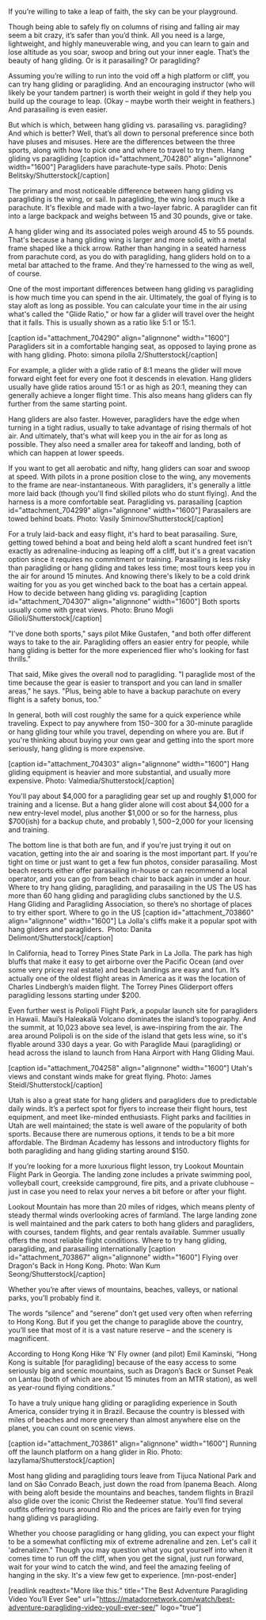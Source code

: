 If you’re willing to take a leap of faith, the sky can be your playground.

Though being able to safely fly on columns of rising and falling air may seem a bit crazy, it’s safer than you’d think. All you need is a large, lightweight, and highly maneuverable wing, and you can learn to gain and lose altitude as you soar, swoop and bring out your inner eagle. That’s the beauty of hang gliding. Or is it parasailing? Or paragliding?

Assuming you’re willing to run into the void off a high platform or cliff, you can try hang gliding or paragliding. And an encouraging instructor (who will likely be your tandem partner) is worth their weight in gold if they help you build up the courage to leap. (Okay – maybe worth their weight in feathers.) And parasailing is even easier.

But which is which, between hang gliding vs. parasailing vs. paragliding? And which is better? Well, that’s all down to personal preference since both have pluses and misuses. Here are the differences between the three sports, along with how to pick one and where to travel to try them.
Hang gliding vs paragliding
[caption id="attachment_704280" align="alignnone" width="1600"] Paragliders have parachute-type sails. Photo: Denis Belitsky/Shutterstock[/caption]

The primary and most noticeable difference between hang gliding vs paragliding is the wing, or sail. In paragliding, the wing looks much like a parachute. It's flexible and made with a two-layer fabric. A paraglider can fit into a large backpack and weighs between 15 and 30 pounds, give or take.

A hang glider wing and its associated poles weigh around 45 to 55 pounds. That's because a hang gliding wing is larger and more solid, with a metal frame shaped like a thick arrow. Rather than hanging in a seated harness from parachute cord, as you do with paragliding, hang gliders hold on to a metal bar attached to the frame. And they're harnessed to the wing as well, of course.

One of the most important differences between hang gliding vs paragliding is how much time you can spend in the air. Ultimately, the goal of flying is to stay aloft as long as possible. You can calculate your time in the air using what's called the "Glide Ratio," or how far a glider will travel over the height that it falls. This is usually shown as a ratio like 5:1 or 15:1.

[caption id="attachment_704290" align="alignnone" width="1600"] Paragliders sit in a comfortable hanging seat, as opposed to laying prone as with hang gliding. Photo: simona pilolla 2/Shutterstock[/caption]

For example, a glider with a glide ratio of 8:1 means the glider will move forward eight feet for every one foot it descends in elevation. Hang gliders usually have glide ratios around 15:1 or as high as 20:1, meaning they can generally achieve a longer flight time. This also means hang gliders can fly further from the same starting point.

Hang gliders are also faster. However, paragliders have the edge when turning in a tight radius, usually to take advantage of rising thermals of hot air. And ultimately, that's what will keep you in the air for as long as possible. They also need a smaller area for takeoff and landing, both of which can happen at lower speeds.

If you want to get all aerobatic and nifty, hang gliders can soar and swoop at speed. With pilots in a prone position close to the wing, any movements to the frame are near-instantaneous. With paragliders, it's generally a little more laid back (though you'll find skilled pilots who do stunt flying). And the harness is a more comfortable seat.
Paragliding vs. parasailing
[caption id="attachment_704299" align="alignnone" width="1600"] Parasailers are towed behind boats. Photo: Vasily Smirnov/Shutterstock[/caption]

For a truly laid-back and easy flight, it's hard to beat parasailing. Sure, getting towed behind a boat and being held aloft a scant hundred feet isn't exactly as adrenaline-inducing as leaping off a cliff, but it's a great vacation option since it requires no commitment or training. Parasailing is less risky than paragliding or hang gliding and takes less time; most tours keep you in the air for around 15 minutes. And knowing there's likely to be a cold drink waiting for you as you get winched back to the boat has a certain appeal.
How to decide between hang gliding vs. paragliding
[caption id="attachment_704307" align="alignnone" width="1600"] Both sports usually come with great views. Photo: Bruno Mogli Gilioli/Shutterstock[/caption]

"I've done both sports," says pilot Mike Gustafen, "and both offer different ways to take to the air. Paragliding offers an easier entry for people, while hang gliding is better for the more experienced flier who's looking for fast thrills."

That said, Mike gives the overall nod to paragliding. "I paraglide most of the time because the gear is easier to transport and you can land in smaller areas," he says. "Plus, being able to have a backup parachute on every flight is a safety bonus, too."

In general, both will cost roughly the same for a quick experience while traveling. Expect to pay anywhere from $150-$300 for a 30-minute paraglide or hang gliding tour while you travel, depending on where you are. But if you're thinking about buying your own gear and getting into the sport more seriously, hang gliding is more expensive.

[caption id="attachment_704303" align="alignnone" width="1600"] Hang gliding equipment is heavier and more substantial, and usually more expensive. Photo: Valmedia/Shutterstock[/caption]

You'll pay about $4,000 for a paragliding gear set up and roughly $1,000 for training and a license. But a hang glider alone will cost about $4,000 for a new entry-level model, plus another $1,000 or so for the harness, plus $700(ish) for a backup chute, and probably $1,500-$2,000 for your licensing and training.

The bottom line is that both are fun, and if you're just trying it out on vacation, getting into the air and soaring is the most important part. If you're tight on time or just want to get a few fun photos, consider parasailing. Most beach resorts either offer parasailing in-house or can recommend a local operator, and you can go from beach chair to back again in under an hour.
Where to try hang gliding, paragliding, and parasailing in the US
The US has more than 60 hang gliding and paragliding clubs sanctioned by the U.S. Hang Gliding and Paragliding Association, so there’s no shortage of places to try either sport.
Where to go in the US
[caption id="attachment_703860" align="alignnone" width="1600"] La Jolla's cliffs make it a popular spot with hang gliders and paragliders.  Photo: Danita Delimont/Shutterstock[/caption]

In California, head to Torrey Pines State Park in La Jolla. The park has high bluffs that make it easy to get airborne over the Pacific Ocean (and over some very pricey real estate) and beach landings are easy and fun. It’s actually one of the oldest flight areas in America as it was the location of Charles Lindbergh’s maiden flight. The Torrey Pines Gliderport offers paragliding lessons starting under $200.

Even further west is Polipoli Flight Park, a popular launch site for paragliders in Hawaii. Maui’s Haleakalā Volcano dominates the island’s topography. And the summit, at 10,023 above sea level, is awe-inspiring from the air. The area around Polipoli is on the side of the island that gets less wine, so it's flyable around 330 days a year. Go with Paraglide Maui (paragliding) or head across the island to launch from Hana Airport with Hang Gliding Maui.

[caption id="attachment_704258" align="alignnone" width="1600"] Utah's views and constant winds make for great flying. Photo: James Steidl/Shutterstock[/caption]

Utah is also a great state for hang gliders and paragliders due to predictable daily winds. It’s a perfect spot for flyers to increase their flight hours, test equipment, and meet like-minded enthusiasts. Flight parks and facilities in Utah are well maintained; the state is well aware of the popularity of both sports. Because there are numerous options, it tends to be a bit more affordable. The Birdman Academy has lessons and introductory flights for both paragliding and hang gliding starting around $150.

If you’re looking for a more luxurious flight lesson, try Lookout Mountain Flight Park in Georgia. The landing zone includes a private swimming pool, volleyball court, creekside campground, fire pits, and a private clubhouse – just in case you need to relax your nerves a bit before or after your flight.

Lookout Mountain has more than 20 miles of ridges, which means plenty of steady thermal winds overlooking acres of farmland. The large landing zone is well maintained and the park caters to both hang gliders and paragliders, with courses, tandem flights, and gear rentals available. Summer usually offers the most reliable flight conditions.
Where to try hang gliding, paragliding, and parasailing internationally
[caption id="attachment_703867" align="alignnone" width="1600"] Flying over Dragon's Back in Hong Kong. Photo: Wan Kum Seong/Shutterstock[/caption]

Whether you’re after views of mountains, beaches, valleys, or national parks, you’ll probably find it.

The words “silence” and “serene” don’t get used very often when referring to Hong Kong. But if you get the change to paraglide above the country, you’ll see that most of it is a vast nature reserve – and the scenery is magnificent.

According to Hong Kong Hike ‘N’ Fly owner (and pilot) Emil Kaminski, “Hong Kong is suitable [for paragliding] because of the easy access to some seriously big and scenic mountains, such as Dragon’s Back or Sunset Peak on Lantau (both of which are about 15 minutes from an MTR station), as well as year-round flying conditions.”

To have a truly unique hang gliding or paragliding experience in South America, consider trying it in Brazil. Because the country is blessed with miles of beaches and more greenery than almost anywhere else on the planet, you can count on scenic views.

[caption id="attachment_703861" align="alignnone" width="1600"] Running off the launch platform on a hang glider in Rio. Photo: lazyllama/Shutterstock[/caption]

Most hang gliding and paragliding tours leave from Tijuca National Park and land on São Conrado Beach, just down the road from Ipanema Beach. Along with being aloft beside the mountains and beaches, tandem flights in Brazil also glide over the iconic Christ the Redeemer statue. You'll find several outfits offering tours around Rio and the prices are fairly even for trying hang gliding vs paragliding.

Whether you choose paragliding or hang gliding, you can expect your flight to be a somewhat conflicting mix of extreme adrenaline and zen. Let's call it 'adrenalizen." Though you may question what you got yourself into when it comes time to run off the cliff, when you get the signal, just run forward, wait for your wind to catch the wind, and feel the amazing feeling of hanging in the sky. It's a view few get to experience. [mn-post-ender]

[readlink readtext="More like this:" title="The Best Adventure Paragliding Video You’ll Ever See" url="https://matadornetwork.com/watch/best-adventure-paragliding-video-youll-ever-see/" logo="true"]